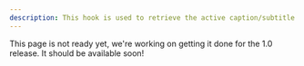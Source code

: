 ```yaml
---
description: This hook is used to retrieve the active caption/subtitle cues.
---
```


This page is not ready yet, we're working on getting it done for the 1.0 release. It should be
available soon!
